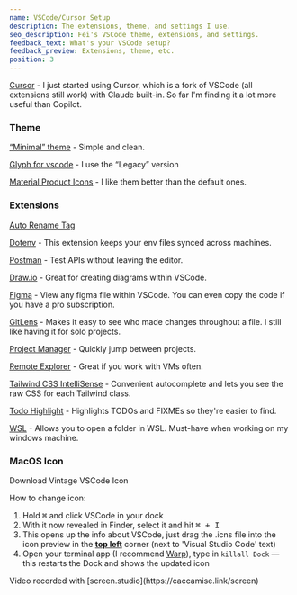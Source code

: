 ```yaml
---
name: VSCode/Cursor Setup
description: The extensions, theme, and settings I use.
seo_description: Fei's VSCode theme, extensions, and settings.
feedback_text: What's your VSCode setup?
feedback_preview: Extensions, theme, etc.
position: 3
---
```


[Cursor](https://caccamise.link/cursor) - I just started using Cursor, which is a fork of VSCode (all extensions still work) with Claude built-in. So far I'm finding it a lot more useful than Copilot.

### Theme

[“Minimal” theme](https://vscodethemes.com/e/nichabosh.minimal/minimal) - Simple and clean.

[Glyph for vscode](https://marketplace.visualstudio.com/items?itemName=lewxdev.vscode-glyph) - I use the “Legacy” version

[Material Product Icons](https://marketplace.visualstudio.com/items?itemName=PKief.material-product-icons) - I like them better than the default ones.

### Extensions

[Auto Rename Tag](https://marketplace.visualstudio.com/items?itemName=formulahendry.auto-rename-tag)

[Dotenv](https://marketplace.visualstudio.com/items?itemName=dotenv.dotenv-vscode) - This extension keeps your env files synced across machines.

[Postman](https://marketplace.visualstudio.com/items?itemName=Postman.postman-for-vscode) - Test APIs without leaving the editor.

[Draw.io](https://marketplace.visualstudio.com/items?itemName=hediet.vscode-drawio) - Great for creating diagrams within VSCode.

[Figma](https://marketplace.visualstudio.com/items?itemName=figma.figma-vscode-extension) - View any figma file within VSCode. You can even copy the code if you have a pro subscription.

[GitLens](https://marketplace.visualstudio.com/items?itemName=eamodio.gitlens) - Makes it easy to see who made changes throughout a file. I still like having it for solo projects.

[Project Manager](https://marketplace.visualstudio.com/items?itemName=alefragnani.project-manager) - Quickly jump between projects.

[Remote Explorer](https://marketplace.visualstudio.com/items?itemName=ms-vscode.remote-explorer) - Great if you work with VMs often.

[Tailwind CSS IntelliSense](https://marketplace.visualstudio.com/items?itemName=bradlc.vscode-tailwindcss) - Convenient autocomplete and lets you see the raw CSS for each Tailwind class.

[Todo Highlight](https://marketplace.visualstudio.com/items?itemName=wayou.vscode-todo-highlight) - Highlights TODOs and FIXMEs so they're easier to find.

[WSL](https://marketplace.visualstudio.com/items?itemName=ms-vscode-remote.remote-wsl) - Allows you to open a folder in WSL. Must-have when working on my windows machine.

### MacOS Icon

<Link
  className="btn btn-contrast w-fit text-app-bg"
  href="https://assets.yunfei07.github.io/stack/vscode/vintage-vscode.icns"
>
  <span className="text-app-bg">Download Vintage VSCode Icon</span>
</Link>

How to change icon:

1. Hold <kbd>⌘</kbd> and click VSCode in your dock
2. With it now revealed in Finder, select it and hit <kbd>⌘ + I</kbd>
3. This opens up the info about VSCode, just drag the .icns file into the icon preview in the <b><u>top left</u></b> corner (next to 'Visual Studio Code' text)
4. Open your terminal app (I recommend [Warp](https://caccamise.link/warp)), type in `killall Dock` — this restarts the Dock and shows the updated icon

<VideoPlayer url="/videos/stack/vscode/vscode.mp4" />

<span className="text-sm">
  Video recorded with [screen.studio](https://caccamise.link/screen)
</span>
